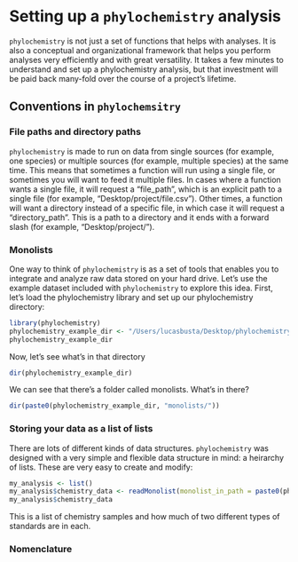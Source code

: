 # Setting up a `phylochemistry` analysis

`phylochemistry` is not just a set of functions that helps with analyses. It is also a conceptual and organizational framework that helps you perform analyses very efficiently and with great versatility. It takes a few minutes to understand and set up a phylochemistry analysis, but that investment will be paid back many-fold over the course of a project's lifetime.

## Conventions in `phylochemsitry`

### File paths and directory paths

`phylochemistry` is made to run on data from single sources (for example, one species) or multiple sources (for example, multiple species) at the same time. This means that sometimes a function will run using a single file, or sometimes you will want to feed it multiple files. In cases where a function wants a single file, it will request a "file_path", which is an explicit path to a single file (for example, "Desktop/project/file.csv"). Other times, a function will want a directory instead of a specific file, in which case it will request a "directory_path". This is a path to a directory and it ends with a forward slash (for example, "Desktop/project/").

### Monolists

One way to think of `phylochemistry` is as a set of tools that enables you to integrate and analyze raw data stored on your hard drive. Let's use the example dataset included with `phylochemistry` to explore this idea. First, let's load the phylochemistry library and set up our phylochemistry directory:

```r
library(phylochemistry)
phylochemistry_example_dir <- "/Users/lucasbusta/Desktop/phylochemistry_example_data/"
phylochemistry_example_dir
```

Now, let's see what's in that directory
```r
dir(phylochemistry_example_dir)
```

We can see that there's a folder called monolists. What's in there?
```r
dir(paste0(phylochemistry_example_dir, "monolists/"))
```

### Storing your data as a list of lists

There are lots of different kinds of data structures. `phylochemistry` was designed with a very simple and flexible data structure in mind: a heirarchy of lists. These are very easy to create and modify:

```r
my_analysis <- list()
my_analysis$chemistry_data <- readMonolist(monolist_in_path = paste0(phylochemistry_example_dir, "monolists/chemistry_samples.csv"))
my_analysis$chemistry_data
```

This is a list of chemistry samples and how much of two different types of standards are in each.

### Nomenclature

<!-- snakeCase -->

<!-- ## Setting up a new `phylochemistry` analysis -->

<!-- If you want, you can use the `setupPhylochemistryAnalysis` function to help you set up a new analysis. Otherwise, you can do it manually. Simply create a directory that contains subdirectories called "alignments", "chem_data", monolists" ... -->

<!-- `phylochemistry` enables analyses of natural chemicals and gene sequences in the context of phylogeny. -->

<!-- ### Install `phylochemistry` directly from github and view documentation contents -->

<!-- ```{r} -->
<!-- devtools::install_github("LucasBusta/phylochemistry", quiet = TRUE) -->
<!-- packages <- c("phylochemistry") -->
<!-- lapply(packages, require, character.only = TRUE) -->
<!-- help(package = "phylochemistry") -->
<!-- ``` -->

<!-- ## Visualizing data types separately -->

<!-- 1. $Taxa - taxonomy information   -->

<!--   + $species - we can see what's in the list just using `head()`. -->
<!-- ```{r} -->
<!-- data(fads) -->
<!-- head(fads$Taxa$species) -->
<!-- ``` -->

<!--   + $tree - we can see the tree using (among others) the excellent `ggtree` package -->
<!-- ```{r} -->
<!-- library(ggtree, quietly = TRUE) -->
<!-- ggtree(fads$Taxa$tree) -->
<!-- ``` -->

<!-- 2. $Chemistry - structural and quantitative chemical data   -->

<!--   + $structural_chemical_data -  -->



<!-- ## Building a phylochem object from scratch -->

<!-- ### Create a phylochem object called "fads" and bind taxonomic data to it -->

<!-- The data for this section is included in the "example_data" folder -->
<!-- ```{r} -->
<!-- species <- "/Users/lucasbusta/Documents/Science/_Lab_Notebook/_Phylochemistry/__plant_list_and_DBs/_phylochemistry_lists/angiosperms.csv" -->
<!-- tree <- "/Users/lucasbusta/Documents/Science/_Lab_Notebook/_Phylochemistry/__plant_list_and_DBs/PhytoPhylo.newick" -->
<!-- fads <- list() -->
<!-- fads <- loadTaxa(file = species, phylochem = fads, tree = tree) -->
<!-- ``` -->

<!-- ### Create a phylochem object called "fads" and bind taxonomic data to it -->

<!-- Let's have a look at the structure of the "fads" phylochem object so far. We can see that it contains two things: a data.frame ("species") with information from the "angiosperms" species file, and a phylogenetic tree ("tree"; actually a list), that contains an angiosperm phylogeny with ~31,000 species. -->
<!-- ```{r} -->
<!-- str(fads, strict.width = "cut") -->
<!-- ``` -->

<!-- ### Bind chemical data to the "fads" phylochem object -->

<!-- ```{r} -->
<!-- chemistry <- "/Users/lucasbusta/Documents/Science/_Lab_Notebook/__R_code/packages/phylochemistry/example_data/seed_oil_chemistry.csv" -->
<!-- fads <- loadChemistry(file = chemistry, phylochem = fads, structural_alignment = FALSE, fingerprint_alignment = FALSE) -->
<!-- str(fads, strict.width = "cut") -->
<!-- ``` -->

